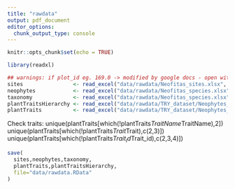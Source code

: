 ```yaml
---
title: "rawdata"
output: pdf_document
editor_options: 
  chunk_output_type: console
---
```


```r
knitr::opts_chunk$set(echo = TRUE)
```

```r
library(readxl)
```

```r
## warnings: if plot_id eg. 169.0 -> modified by google docs - open with excel
sites                <- read_excel("data/rawdata/Neofitas_sites.xlsx", sheet = "sites") 
neophytes            <- read_excel("data/rawdata/Neofitas_species.xlsx", sheet = "neophytes")
taxonomy             <- read_excel("data/rawdata/Neofitas_species.xlsx", sheet = "taxonomy")
plantTraitsHierarchy <- read_excel("data/rawdata/TRY_dataset/Neophytes_traitsR.xlsx", sheet = "plant_traits_hierarchy")
plantTraits          <- read_excel("data/rawdata/TRY_dataset/Neophytes_traitsR.xlsx", sheet = "plant_traits")
```

Check traits:
unique(plantTraits[which(!plantTraits$TraitName %in% plantTraitsHierarchy$TraitName),2])
unique(plantTraits[which(!plantTraits$Trait %in% plantTraitsHierarchy$Trait),c(2,3)])
unique(plantTraits[which(!plantTraits$Trait_id %in% plantTraitsHierarchy$Trait_id),c(2,3,4)])


```r
save(
  sites,neophytes,taxonomy,
  plantTraits,plantTraitsHierarchy,
  file="data/rawdata.RData"
)
```

